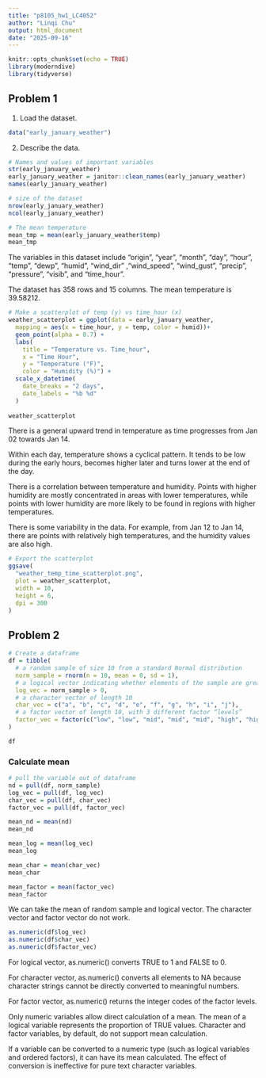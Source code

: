 ```yaml
---
title: "p8105_hw1_LC4052"
author: "Linqi Chu"
output: html_document
date: "2025-09-16"
---
```


```r
knitr::opts_chunk$set(echo = TRUE)
library(moderndive)
library(tidyverse)

```

## Problem 1

1. Load the dataset.

```r
data("early_january_weather")
```

2. Describe the data.

```r
# Names and values of important variables
str(early_january_weather)
early_january_weather = janitor::clean_names(early_january_weather)
names(early_january_weather)

```

```r
# size of the dataset
nrow(early_january_weather)
ncol(early_january_weather)

```

```r
# The mean temperature
mean_tmp = mean(early_january_weather$temp)
mean_tmp

```

The variables in this dataset include "origin", "year", "month", "day", "hour", "temp", "dewp", "humid", "wind_dir" ,"wind_speed", "wind_gust", "precip", "pressure", "visib", and "time_hour".

The dataset has 358 rows and 15 columns. The mean temperature is 39.58212.


```r
# Make a scatterplot of temp (y) vs time_hour (x)
weather_scatterplot = ggplot(data = early_january_weather, 
  mapping = aes(x = time_hour, y = temp, color = humid))+ 
  geom_point(alpha = 0.7) + 
  labs(
    title = "Temperature vs. Time_hour",
    x = "Time Hour",
    y = "Temperature (°F)",
    color = "Humidity (%)") +
  scale_x_datetime(
    date_breaks = "2 days",
    date_labels = "%b %d"
  )
  
weather_scatterplot

```

There is a general upward trend in temperature as time progresses from Jan 02 towards Jan 14. 

Within each day, temperature shows a cyclical pattern. It tends to be low during the early hours, becomes higher later and turns lower at the end of the day.

There is a correlation between temperature and humidity. Points with higher humidity are mostly concentrated in areas with lower temperatures, while points with lower humidity are more likely to be found in regions with higher temperatures.

There is some variability in the data. For example, from Jan 12 to Jan 14, there are points with relatively high temperatures, and the humidity values are also high.


```r
# Export the scatterplot
ggsave(
  "weather_temp_time_scatterplot.png",
  plot = weather_scatterplot,
  width = 10, 
  height = 6, 
  dpi = 300
)

```




## Problem 2

```r
# Create a dataframe
df = tibble(
  # a random sample of size 10 from a standard Normal distribution
  norm_sample = rnorm(n = 10, mean = 0, sd = 1),  
  # a logical vector indicating whether elements of the sample are greater than 0
  log_vec = norm_sample > 0,  
  # a character vector of length 10
  char_vec = c("a", "b", "c", "d", "e", "f", "g", "h", "i", "j"),
  # a factor vector of length 10, with 3 different factor “levels”
  factor_vec = factor(c("low", "low", "mid", "mid", "mid", "high", "high", "high", "low", "mid"), levels = c("low", "mid", "high"))  
)

df


```

### Calculate mean

```r
# pull the variable out of dataframe
nd = pull(df, norm_sample)
log_vec = pull(df, log_vec)
char_vec = pull(df, char_vec)
factor_vec = pull(df, factor_vec)

```

```r
mean_nd = mean(nd)
mean_nd

```

```r
mean_log = mean(log_vec)
mean_log

```

```r
mean_char = mean(char_vec)
mean_char

```

```r
mean_factor = mean(factor_vec)
mean_factor

```

We can take the mean of random sample and logical vector. The character vector and factor vector do not work.


```r
as.numeric(df$log_vec)
as.numeric(df$char_vec)
as.numeric(df$factor_vec)

```

For logical vector, as.numeric() converts TRUE to 1 and FALSE to 0.

For character vector, as.numeric() converts all elements to NA because character strings cannot be directly converted to meaningful numbers.

For factor vector, as.numeric() returns the integer codes of the factor levels.

Only numeric variables allow direct calculation of a mean. The mean of a logical variable represents the proportion of TRUE values. Character and factor variables, by default, do not support mean calculation.

If a variable can be converted to a numeric type (such as logical variables and ordered factors), it can have its mean calculated. The effect of conversion is ineffective for pure text character variables.



